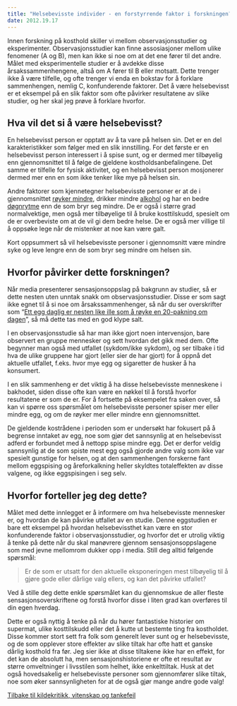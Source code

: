 ```yaml
---
title: "Helsebevisste individer - en forstyrrende faktor i forskningen?"
date: 2012.19.17
---
```


Innen forskning på kosthold skiller vi mellom observasjonsstudier og eksperimenter. Observasjonsstudier kan finne assosiasjoner mellom ulike fenomener (A og B), men kan ikke si noe om at det ene fører til det andre. Målet med eksperimentelle studier er å avdekke disse årsakssammenhengene, altså om A fører til B eller motsatt. Dette trenger ikke å være tilfelle, og ofte trenger vi enda en bokstav for å forklare sammenhengen, nemlig C, konfunderende faktorer. Det å være helsebevisst er et eksempel på en slik faktor som ofte påvirker resultatene av slike studier, og her skal jeg prøve å forklare hvorfor.

## Hva vil det si å være helsebevisst?

En helsebevisst person er opptatt av å ta vare på helsen sin. Det er en del karakteristikker som følger med en slik innstilling. For det første er en helsebevisst person interessert i å spise sunt, og er dermed mer tilbøyelig enn gjennomsnittet til å følge de gjeldene kostholdsanbefalingene. Det samme er tilfelle for fysisk aktivitet, og en helsebevisst person mosjonerer dermed mer enn en som ikke tenker like mye på helsen sin.

Andre faktorer som kjennetegner helsebevisste personer er at de i gjennomsnittet [røyker mindre](http://www.friskogfunksjonell.no/stump-royken/ "Stump røyken"), drikker mindre [alkohol](http://www.friskogfunksjonell.no/alkohol/ "Alkohol") og har en bedre [døgnrytme](http://www.friskogfunksjonell.no/sovn-og-overvekt/ "Kan søvnmangel bidra til overvekt?") enn de som bryr seg mindre. De er også i større grad normalvektige, men også mer tilbøyelige til å bruke kosttilskudd, spesielt om de er overbeviste om at de vil gi dem bedre helse. De er også mer villige til å oppsøke lege når de mistenker at noe kan være galt.

Kort oppsummert så vil helsebevisste personer i gjennomsnitt være mindre syke og leve lengre enn de som bryr seg mindre om helsen sin.

## Hvorfor påvirker dette forskningen?

Når media presenterer sensasjonsoppslag på bakgrunn av studier, så er dette nesten uten unntak snakk om observasjonsstudier. Disse er som sagt ikke egnet til å si noe om årsakssammenhenger, så når du ser overskrifter som "[Ett egg daglig er nesten like ille som å røyke en 20-pakning om dagen](http://www.dagbladet.no/2012/08/17/nyheter/helse/forskning/23001062/)", så må dette tas med en god klype salt.

I en observasjonsstudie så har man ikke gjort noen intervensjon, bare observert en gruppe mennesker og sett hvordan det gikk med dem. Ofte begynner man også med utfallet (sykdom/ikke sykdom), og ser tilbake i tid hva de ulike gruppene har gjort (eller sier de har gjort) for å oppnå det aktuelle utfallet, f.eks. hvor mye egg og sigaretter de husker å ha konsumert.

I en slik sammenheng er det viktig å ha disse helsebevisste menneskene i bakhodet, siden disse ofte kan være en nøkkel til å forstå hvorfor resultatene er som de er. For å fortsette på eksempelet fra saken over, så kan vi spørre oss spørsmålet om helsebevisste personer spiser mer eller mindre egg, og om de røyker mer eller mindre enn gjennomsnittet.

De gjeldende kostrådene i perioden som er undersøkt har fokusert på å begrense inntaket av egg, noe som gjør det sannsynlig at en helsebevisst adferd er forbundet med å nettopp spise mindre egg. Det er derfor veldig sannsynlig at de som spiste mest egg også gjorde andre valg som ikke var spesielt gunstige for helsen, og at den sammenhengen forskerne fant mellom eggspising og åreforkalkning heller skyldtes totaleffekten av disse valgene, og ikke eggspisingen i seg selv.

## Hvorfor forteller jeg deg dette?

Målet med dette innlegget er å informere om hva helsebevisste mennesker er, og hvordan de kan påvirke utfallet av en studie. Denne eggstudien er bare ett eksempel på hvordan helsebevissthet kan være en stor konfunderende faktor i observasjonsstudier, og hvorfor det er utrolig viktig å tenke på dette når du skal manøvrere gjennom sensasjonsoppslagene som med jevne mellomrom dukker opp i media. Still deg alltid følgende spørsmål:

> Er de som er utsatt for den aktuelle eksponeringen mest tilbøyelig til å gjøre gode eller dårlige valg ellers, og kan det påvirke utfallet?

Ved å stille deg dette enkle spørsmålet kan du gjennomskue de aller fleste sensasjonsoverskriftene og forstå hvorfor disse i liten grad kan overføres til din egen hverdag.

Dette er også nyttig å tenke på når du hører fantastiske historier om supermat, ulike kosttilskudd eller det å kutte ut bestemte ting fra kostholdet. Disse kommer stort sett fra folk som generelt lever sunt og er helsebevisste, og de som opplever store effekter av slike tiltak har ofte hatt et ganske dårlig kosthold fra før. Jeg sier ikke at disse tiltakene ikke har en effekt, for det kan de absolutt ha, men sensasjonshistoriene er ofte et resultat av større omveltninger i livsstilen som helhet, ikke enkelttiltak. Husk at det også hovedsakelig er helsebevisste personer som gjennomfører slike tiltak, noe som øker sannsynligheten for at de også gjør mange andre gode valg!

[Tilbake til kildekritikk, vitenskap og tankefeil](http://www.friskogfunksjonell.no/kildekritikk-vitenskap-og-tankefeil/ "Kildekritikk, vitenskap og tankefeil")
